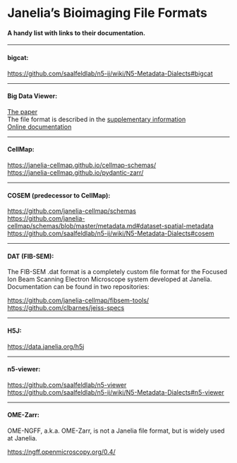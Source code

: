 # Janelia's Bioimaging File Formats
#### A handy list with links to their documentation.

---

#### bigcat:

[https://github.com/saalfeldlab/n5-ij/wiki/N5-Metadata-Dialects#bigcat](https://github.com/saalfeldlab/n5-ij/wiki/N5-Metadata-Dialects#bigcat)

---

#### Big Data Viewer: 

[The paper](https://www.nature.com/articles/nmeth.3392) \
The file format is described in the [supplementary information](https://static-content.springer.com/esm/art%3A10.1038%2Fnmeth.3392/MediaObjects/41592_2015_BFnmeth3392_MOESM239_ESM.pdf) \
[Online documentation](https://imagej.net/plugins/bdv/)

---

#### CellMap: 

[https://janelia-cellmap.github.io/cellmap-schemas/](https://janelia-cellmap.github.io/cellmap-schemas/) \
[https://janelia-cellmap.github.io/pydantic-zarr/](https://janelia-cellmap.github.io/pydantic-zarr/)

---

#### COSEM (predecessor to CellMap):

[https://github.com/janelia-cellmap/schemas](https://github.com/janelia-cellmap/schemas) \
[https://github.com/janelia-cellmap/schemas/blob/master/metadata.md#dataset-spatial-metadata](https://github.com/janelia-cellmap/schemas/blob/master/metadata.md#dataset-spatial-metadata) \
[https://github.com/saalfeldlab/n5-ij/wiki/N5-Metadata-Dialects#cosem](https://github.com/saalfeldlab/n5-ij/wiki/N5-Metadata-Dialects#cosem)

---

#### DAT (FIB-SEM):

The FIB-SEM .dat format is a completely custom file format for the Focused Ion Beam Scanning Electron Microscope system developed at Janelia. Documentation can be found in two repositories:

[https://github.com/janelia-cellmap/fibsem-tools/](https://github.com/janelia-cellmap/fibsem-tools/) \
[https://github.com/clbarnes/jeiss-specs](https://github.com/clbarnes/jeiss-specs)

---

#### H5J:

[https://data.janelia.org/h5j](https://data.janelia.org/h5j)

---

#### n5-viewer:

[https://github.com/saalfeldlab/n5-viewer](https://github.com/saalfeldlab/n5-viewer) \
[https://github.com/saalfeldlab/n5-ij/wiki/N5-Metadata-Dialects#n5-viewer](https://github.com/saalfeldlab/n5-ij/wiki/N5-Metadata-Dialects#n5-viewer)

---

#### OME-Zarr:

OME-NGFF, a.k.a. OME-Zarr, is not a Janelia file format, but is widely used at Janelia.

[https://ngff.openmicroscopy.org/0.4/](https://ngff.openmicroscopy.org/0.4/)
